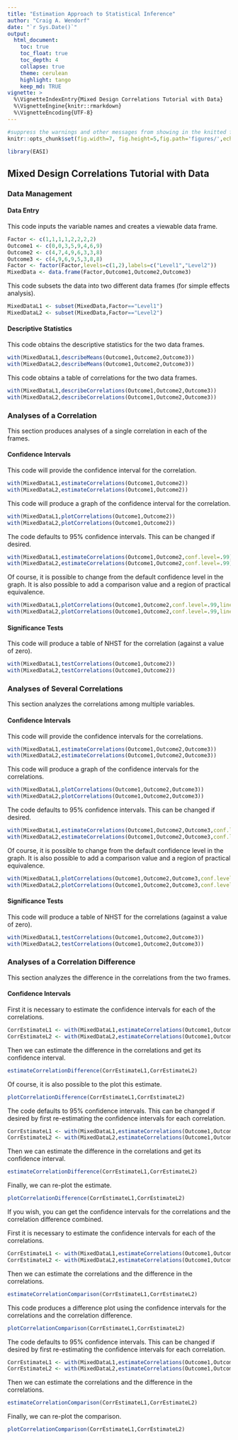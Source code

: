 ```yaml
---
title: "Estimation Approach to Statistical Inference"
author: "Craig A. Wendorf"
date: "`r Sys.Date()`"
output:
  html_document:
    toc: true
    toc_float: true
    toc_depth: 4
    collapse: true
    theme: cerulean
    highlight: tango
    keep_md: TRUE
vignette: >
  %\VignetteIndexEntry{Mixed Design Correlations Tutorial with Data}
  %\VignetteEngine{knitr::rmarkdown}
  %\VignetteEncoding{UTF-8}
---
```


```r
#suppress the warnings and other messages from showing in the knitted file.
knitr::opts_chunk$set(fig.width=7, fig.height=5,fig.path='figures/',echo=TRUE,warning=FALSE,message=FALSE)
```

```r
library(EASI)
```

## Mixed Design Correlations Tutorial with Data

### Data Management

#### Data Entry

This code inputs the variable names and creates a viewable data frame.
```r
Factor <- c(1,1,1,1,2,2,2,2)
Outcome1 <- c(0,0,3,5,9,4,6,9)
Outcome2 <- c(4,7,4,9,6,3,3,8)
Outcome3 <- c(4,9,6,9,5,3,8,8)
Factor <- factor(Factor,levels=c(1,2),labels=c("Level1","Level2"))
MixedData <- data.frame(Factor,Outcome1,Outcome2,Outcome3)
```

This code subsets the data into two different data frames (for simple effects analysis).
```r
MixedDataL1 <- subset(MixedData,Factor=="Level1")
MixedDataL2 <- subset(MixedData,Factor=="Level2")
```

#### Descriptive Statistics

This code obtains the descriptive statistics for the two data frames.
```r
with(MixedDataL1,describeMeans(Outcome1,Outcome2,Outcome3))
with(MixedDataL2,describeMeans(Outcome1,Outcome2,Outcome3))
```

This code obtains a table of correlations for the two data frames.
```r
with(MixedDataL1,describeCorrelations(Outcome1,Outcome2,Outcome3))
with(MixedDataL2,describeCorrelations(Outcome1,Outcome2,Outcome3))
```

### Analyses of a Correlation

This section produces analyses of a single correlation in each of the frames.

#### Confidence Intervals

This code will provide the confidence interval for the correlation.
```r
with(MixedDataL1,estimateCorrelations(Outcome1,Outcome2))
with(MixedDataL2,estimateCorrelations(Outcome1,Outcome2))
```

This code will produce a graph of the confidence interval for the correlation.
```r
with(MixedDataL1,plotCorrelations(Outcome1,Outcome2))
with(MixedDataL2,plotCorrelations(Outcome1,Outcome2))
```

The code defaults to 95% confidence intervals. This can be changed if desired.
```r
with(MixedDataL1,estimateCorrelations(Outcome1,Outcome2,conf.level=.99))
with(MixedDataL2,estimateCorrelations(Outcome1,Outcome2,conf.level=.99))
```

Of course, it is possible to change from the default confidence level in the graph. It is also possible to add a comparison value and a region of practical equivalence.
```r
with(MixedDataL1,plotCorrelations(Outcome1,Outcome2,conf.level=.99,line=0,rope=c(-.2,.2)))
with(MixedDataL2,plotCorrelations(Outcome1,Outcome2,conf.level=.99,line=0,rope=c(-.2,.2)))
```

#### Significance Tests

This code will produce a table of NHST for the correlation (against a value of zero).
```r
with(MixedDataL1,testCorrelations(Outcome1,Outcome2))
with(MixedDataL2,testCorrelations(Outcome1,Outcome2))
```

### Analyses of Several Correlations

This section analyzes the correlations among multiple variables.

#### Confidence Intervals

This code will provide the confidence intervals for the correlations.
```r
with(MixedDataL1,estimateCorrelations(Outcome1,Outcome2,Outcome3))
with(MixedDataL2,estimateCorrelations(Outcome1,Outcome2,Outcome3))
```

This code will produce a graph of the confidence intervals for the correlations.
```r
with(MixedDataL1,plotCorrelations(Outcome1,Outcome2,Outcome3))
with(MixedDataL2,plotCorrelations(Outcome1,Outcome2,Outcome3))
```

The code defaults to 95% confidence intervals. This can be changed if desired.
```r
with(MixedDataL1,estimateCorrelations(Outcome1,Outcome2,Outcome3,conf.level=.99))
with(MixedDataL2,estimateCorrelations(Outcome1,Outcome2,Outcome3,conf.level=.99))
```

Of course, it is possible to change from the default confidence level in the graph. It is also possible to add a comparison value and a region of practical equivalence.
```r
with(MixedDataL1,plotCorrelations(Outcome1,Outcome2,Outcome3,conf.level=.99,line=0,rope=c(-.2,.2)))
with(MixedDataL2,plotCorrelations(Outcome1,Outcome2,Outcome3,conf.level=.99,line=0,rope=c(-.2,.2)))
```

#### Significance Tests

This code will produce a table of NHST for the correlations (against a value of zero).
```r
with(MixedDataL1,testCorrelations(Outcome1,Outcome2,Outcome3))
with(MixedDataL2,testCorrelations(Outcome1,Outcome2,Outcome3))
```

### Analyses of a Correlation Difference

This section analyzes the difference in the correlations from the two frames.

#### Confidence Intervals

First it is necessary to estimate the confidence intervals for each of the correlations.
```r
CorrEstimateL1 <- with(MixedDataL1,estimateCorrelations(Outcome1,Outcome2))
CorrEstimateL2 <- with(MixedDataL2,estimateCorrelations(Outcome1,Outcome2))
```

Then we can estimate the difference in the correlations and get its confidence interval.
```r
estimateCorrelationDifference(CorrEstimateL1,CorrEstimateL2)
```

Of course, it is also possible to the plot this estimate.
```r
plotCorrelationDifference(CorrEstimateL1,CorrEstimateL2)
```

The code defaults to 95% confidence intervals. This can be changed if desired by first re-estimating the confidence intervals for each correlation.
```r
CorrEstimateL1 <- with(MixedDataL1,estimateCorrelations(Outcome1,Outcome2,conf.level=.99))
CorrEstimateL2 <- with(MixedDataL2,estimateCorrelations(Outcome1,Outcome2,conf.level=.99))
```

Then we can estimate the difference in the correlations and get its confidence interval.
```r
estimateCorrelationDifference(CorrEstimateL1,CorrEstimateL2)
```

Finally, we can re-plot the estimate.
```r
plotCorrelationDifference(CorrEstimateL1,CorrEstimateL2)
```

If you wish, you can get the confidence intervals for the correlations and the correlation difference combined.

First it is necessary to estimate the confidence intervals for each of the correlations.
```r
CorrEstimateL1 <- with(MixedDataL1,estimateCorrelations(Outcome1,Outcome2))
CorrEstimateL2 <- with(MixedDataL2,estimateCorrelations(Outcome1,Outcome2))
```

Then we can estimate the correlations and the difference in the correlations.
```r
estimateCorrelationComparison(CorrEstimateL1,CorrEstimateL2)
```

This code produces a difference plot using the confidence intervals for the correlations and the correlation difference.
```r
plotCorrelationComparison(CorrEstimateL1,CorrEstimateL2)
```

The code defaults to 95% confidence intervals. This can be changed if desired by first re-estimating the confidence intervals for each correlation.
```r
CorrEstimateL1 <- with(MixedDataL1,estimateCorrelations(Outcome1,Outcome2,conf.level=.99))
CorrEstimateL2 <- with(MixedDataL2,estimateCorrelations(Outcome1,Outcome2,conf.level=.99))
```

Then we can estimate the correlations and the difference in the correlations.
```r
estimateCorrelationComparison(CorrEstimateL1,CorrEstimateL2)
```

Finally, we can re-plot the comparison.
```r
plotCorrelationComparison(CorrEstimateL1,CorrEstimateL2)
```
